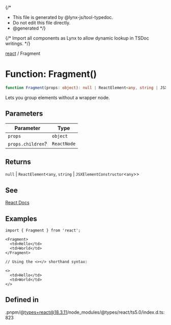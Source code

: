 {/*
* This file is generated by @lynx-js/tool-typedoc.
* Do not edit this file directly.
* @generated
*/}

{/* Import all components as Lynx to allow dynamic lookup in TSDoc writings. */}


[react](/api/react/index.mdx) / Fragment

# Function: Fragment()

```ts
function Fragment(props: object): null | ReactElement<any, string | JSXElementConstructor<any>>
```

Lets you group elements without a wrapper node.

## Parameters

| Parameter | Type |
| ------ | ------ |
| `props` | `object` |
| `props.children`? | `ReactNode` |

## Returns

`null` \| `ReactElement`\<`any`, `string` \| `JSXElementConstructor`\<`any`\>\>

## See

[React Docs](https://react.dev/reference/react/Fragment)

## Examples

```tsx
import { Fragment } from 'react';

<Fragment>
  <td>Hello</td>
  <td>World</td>
</Fragment>
```

```tsx
// Using the <></> shorthand syntax:

<>
  <td>Hello</td>
  <td>World</td>
</>
```

## Defined in

.pnpm/@types+react@18.3.11/node\_modules/@types/react/ts5.0/index.d.ts:823
